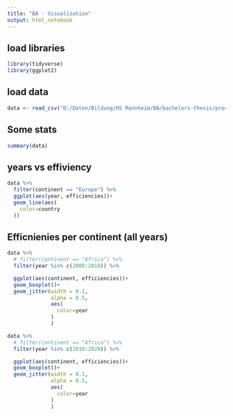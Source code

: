 ```yaml
---
title: "BA - Visualization"
output: html_notebook
---
```


## load libraries

```r
library(tidyverse)
library(ggplot2)
```

## load data

```r
data <- read_csv("D:/Daten/Bildung/HS Mannheim/BA/bachelors-thesis/processed_data/dea_results_11_io_vrs.csv", show_col_types = FALSE)
```

## Some stats
```r
summary(data)
```

## years vs effiviency

```r
data %>%
  filter(continent == "Europe") %>%
  ggplot(aes(year, efficiencies))+
  geom_line(aes(
    color=country
  ))
```
## Efficnienies per continent (all years)

```r
data %>%
  # filter(continent == "Africa") %>%
  filter(year %in% c(2000:2010)) %>%

  ggplot(aes(continent, efficiencies))+
  geom_boxplot()+
  geom_jitter(width = 0.1,
              alpha = 0.5,
              aes(
                color=year
              )
              )
```


```r

data %>%
  # filter(continent == "Africa") %>%
  filter(year %in% c(2010:2020)) %>%

  ggplot(aes(continent, efficiencies))+
  geom_boxplot()+
  geom_jitter(width = 0.1,
              alpha = 0.5,
              aes(
                color=year
              )
              )


```

